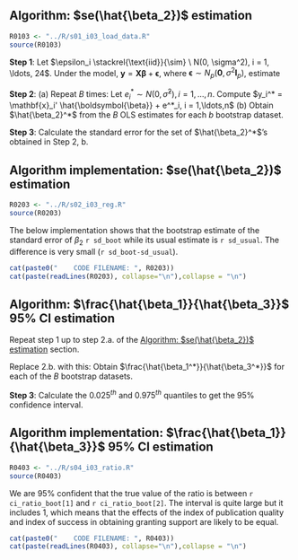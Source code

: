 ## Algorithm: $se(\hat{\beta_2})$ estimation

```r
R0103 <- "../R/s01_i03_load_data.R"
source(R0103)
```

**Step 1**: Let $\epsilon_i \stackrel{\text{iid}}{\sim} \ N(0, \sigma^2), i = 1, \ldots, 24$. Under the model, $\mathbf{y} = \mathbf{X} \boldsymbol{\beta} + \boldsymbol{\epsilon}$, where $\boldsymbol{\epsilon} \sim N_p(\mathbf{0}, \sigma^2 \mathbf{I}_p)$, estimate

\begin{equation}
\begin{aligned}
\hat{\boldsymbol{\beta}} = \left( \mathbf{X}'\mathbf{X} \right)^{-1} \mathbf{X}'\mathbf{y}
\end{aligned}
\end{equation}

\begin{equation}
\begin{aligned}
\hat{\sigma}^2 = \frac{1}{n} \sum_{i=1}^n \left(y_i-\mathbf{x}_i' \hat{\boldsymbol{\beta}} \right)^2, \quad \text{least squares OR} \\
\hat{\sigma}^2 = \frac{1}{n-p} \sum_{i=1}^n \left(y_i-\mathbf{x}_i' \hat{\boldsymbol{\beta}} \right)^2, \quad \text{maximum likelihood} \\
\end{aligned}
\end{equation}

**Step 2**: (a) Repeat $B$ times: Let $e^*_i \sim N(0, \hat{\sigma}^2), i = 1, \ldots, n$. Compute $y_i^* = \mathbf{x}_i' \hat{\boldsymbol{\beta}} + e^*_i, i = 1,\ldots,n$ (b) Obtain $\hat{\beta_2}^*$ from the $B$ OLS estimates for each $b$ bootstrap dataset.

\begin{equation}
\begin{aligned}
\hat{\boldsymbol{\beta}}^*_b = \left( \mathbf{X}'\mathbf{X} \right)^{-1} \mathbf{X}'\mathbf{y}^*_b
\end{aligned}
\end{equation}

**Step 3**: Calculate the standard error for the set of $\hat{\beta_2}^*$'s obtained in Step 2, b.

## Algorithm implementation: $se(\hat{\beta_2})$ estimation

```r
R0203 <- "../R/s02_i03_reg.R"
source(R0203)
```

The below implementation shows that the bootstrap estimate of the standard error of $\beta_2$ `r sd_boot` while its usual estimate is `r sd_usual`. The difference is very small (`r sd_boot-sd_usual`).

```r
cat(paste0("    CODE FILENAME: ", R0203))
cat(paste(readLines(R0203), collapse="\n"),collapse = "\n")
```

## Algorithm: $\frac{\hat{\beta_1}}{\hat{\beta_3}}$ 95% CI estimation

Repeat step 1 up to step 2.a. of the [Algorithm: $se(\hat{\beta_2})$ estimation] section.
  
Replace 2.b. with this: Obtain $\frac{\hat{\beta_1^*}}{\hat{\beta_3^*}}$ for each of the $B$ bootstrap datasets.

**Step 3**: Calculate the $0.025^{th}$ and $0.975^{th}$ quantiles to get the 95% confidence interval.

## Algorithm implementation: $\frac{\hat{\beta_1}}{\hat{\beta_3}}$ 95% CI estimation

```r
R0403 <- "../R/s04_i03_ratio.R"
source(R0403)
```

We are 95% confident that the true value of the ratio is between `r ci_ratio_boot[1]` and `r ci_ratio_boot[2]`. The interval is quite large but it includes 1, which means that the effects of the index of publication quality and index of success in obtaining granting support are likely to be equal.

```r
cat(paste0("    CODE FILENAME: ", R0403))
cat(paste(readLines(R0403), collapse="\n"),collapse = "\n")
```


